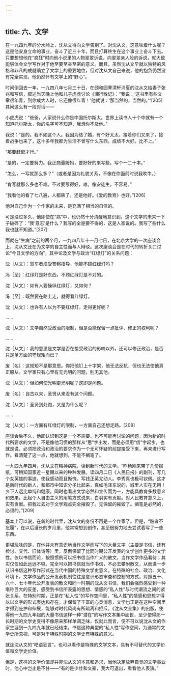 ```yaml
---
---
---
```

title: 六、文学
---




在一九四九年的分水岭上，沈从文得向文学告别了。对沈从文，这意味着什么呢？这是他安身立命的事业，奋斗了近三十年，而且打算终生在这个事业上奋斗下去。只要想想他在“疯狂”时向他小说里的人物翠翠诉说，向翠翠亲人般的诉说，就大致能够体会文学写作对于他至要至亲至密的意义。而且，虽然沈从文早就以独特的风格和非凡的成就确立了文学上的重要地位，但对沈从文自己来说，他的抱负仍然没有完全实现，他仍然怀有文学上的“野心”。

时间倒回去一年，一九四八年七月三十日，在颐和园霁清轩消夏的沈从文给妻子张兆和写信，叙述当天晚上他和儿子虎虎讨论《湘行散记》：“我说：‘这书里有些文章很年青，到你成大人时，它还像很年青！’他就说：‘那当然的，当然的。’”[205]其间这么有一段对话——

小虎虎说：“爸爸，人家说什么你是中国托尔斯太。世界上读书人十个中就有一个知道托尔斯太，你的名字可不知道，我想你不及他。”

我说：“是的。我不如这个人。我因为结了婚，有个好太太，接着你们又来了，接着战争也来了，这十多年我都为生活不曾写什么东西。成绩不大好。比不上。”

“那要赶赶才行。”

“是的，一定要努力。我正商量姆妈，要好好的来写些。写个一二十本。”

“怎么，一写就那么多？”（或者是因为礼貌关系，不像在你面前时说我吹牛。）

“肯写就那么多也不难。不过要写得好，难。像安徒生，不容易。”

“我看他的看了七八遍，人都熟了。还是他好。《爱的教育》也好。”[206]

他对自己作为一个作家的未来，是充满了相当的自信的。

可是没过多久，他即使在“病”中，也仍然十分清醒地意识到，这个文学的未来一下子破碎了：“我‘意志’是什么？我写的全是要不得的，这是人家说的。我写了些什么我也就不知道。”[207]

而就在“生病”之前的两个月，一九四八年十一月七日，在北京大学的一次座谈会上，沈从文还在为文学的自主性而与人辩驳。这次座谈会是在时代的转折关口讨论“今日文学的方向”，其中论及文学与政治“红绿灯”的关系问题：

沈［从文］：驾车者须受警察指导，他能不顾红绿灯吗？

冯［至］：红绿灯是好东西，不顾红绿灯是不对的。

沈［从文］：如有人要操纵红绿灯，又如何？

冯［至］：既然要在路上走，就得看红绿灯。

沈［从文］：也许有人以为不要红绿灯，走得更好呢？

……

沈［从文］：文学自然受政治的限制，但是否能保留一点批评、修正的权利呢？

……

沈［从文］：我的意思是文学是否在接受政治的影响以外，还可以修正政治，是否只是单方面的守规矩而已？

废［名］：这规矩不是那意思。你把他钉上十字架，他无法反抗，但也无法使他真正服从。文学家只有心里有无光明的问题，别无其他。

沈［从文］：但如何使光明更光明呢？这即是问题。

废［名］：自古以来，圣贤从来没有这个问题。

沈［从文］：圣贤到处跑，又是为什么呢？

……

沈［从文］：一方面有红绿灯的限制，一方面自己还想走路。[208]

座谈会后不久，他即认识到这是一个不需要、也不可能再讨论的问题，因为新的时代所要求的文学，不是像他习惯的那样从“思”字出发，而是必须用“信”字起步，也就是说，必须把政治和政治的要求作为一个无可怀疑的前提接受下来，再来进行写作。看清楚了这一点，他就想到，不能不搁笔了。

一九四九年四月，沈从文在精神病院，读到新时代的文学。“昨杨刚来带了几份报纸，可稍知国家近一星期以来的种种发展。读四月二日《人民日报》的副刊，写几个女英雄的事迹，使我感动而且惭愧。写钱正英尤动人。李秀真也极可钦佩。这才是新时代的新人，和都市中知识分子比起来，真如毛泽东说的，城里人实在无用！乡下人远比单纯和健康。同时也看出文学必然和宣传而为一，方能具教育多数意义和效果。比起个人自由主义的用笔方式说来，白羽实有贡献。对人民教育意义上，实有贡献。把我过去对于文学观点完全摧毁了。无保留的摧毁了。搁笔是必然的，必须的。”[209]

基本上可以说，在新的时代里，沈从文的身份不再是一个作家了。但是，“跛者不忘履”，在以后漫长的岁月里，他常常想到创作，甚至很努力地去尝试着写了一些东西。

更堪玩味的是，在他并未有意识地当作文学而写下的大量文字（主要是书信，还有检讨、交代、旧体诗等）里，反倒保留了比同时期公开发表的文学创作更多的文学性。仅以书信而论，按照惯例可以把书信当作广义的散文，当作文学作品看待；其实仅仅如此远远不够。完全可以把书信就当作书信，不必去攀附散文，从而进一步认识书信这种写作形式在当代中国的特殊文学史意义。在特殊的社会、政治、文化环境下，文学作品的公开发表机制往往是意识形态审查和控制的方式，对照五十、六十、七十年代公开发表的散文和同一时期的沈从文书信，我们会强烈感受到一种堪称巨大的反差，感受到书信所表露的思想、情感的“私人性”与时代潮流之间的紧张关系。在特别时期，正是在“私人性”的写作空间里，“私人性”的情感和思想才得以以文字的形式表达和存在，才保留了丰富的心灵消息，文学也正是在这种空间里才得到庇护和伸展，能够对时代风尚有所疏离和拒斥。《沈从文全集》的出版，使得他一九四九年起的大量书信这样一种“潜在”的写作文本集中面世，至少使得那一长时期的文学史变得不像原来那样单调乏味，仅就此而言，便不可以说沈从文的作家生涯到一九四九年就已经结束。书信这种典型的“私人性”写作空间，为通常的文学史所忽视，可是对于特殊时期的文学史有特殊的意义。

就连沈从文的“呓语狂言”，也可以看作是特殊的文学文本，具有不可替代的文学价值和文学史价值。

但是，这样的文学价值却并非沈从文的本意和追求，当他决定放弃自觉的文学事业时，他心中岂止是不甘——“有的是少壮和文豪，我大可退出，看看他人表演。”